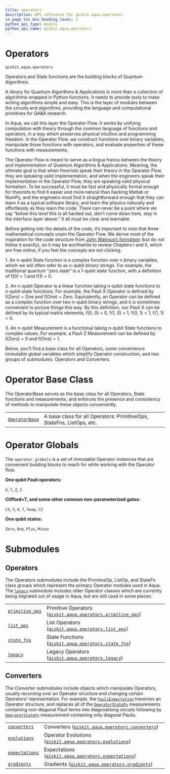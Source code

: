 ```yaml
---
title: operators
description: API reference for qiskit.aqua.operators
in_page_toc_min_heading_level: 2
python_api_type: module
python_api_name: qiskit.aqua.operators
---
```


<span id="module-qiskit.aqua.operators" />

<span id="qiskit-aqua-operators" />

# Operators

`qiskit.aqua.operators`

Operators and State functions are the building blocks of Quantum Algorithms.

A library for Quantum Algorithms & Applications is more than a collection of algorithms wrapped in Python functions. It needs to provide tools to make writing algorithms simple and easy. This is the layer of modules between the circuits and algorithms, providing the language and computational primitives for QA\&A research.

In Aqua, we call this layer the Operator Flow. It works by unifying computation with theory through the common language of functions and operators, in a way which preserves physical intuition and programming freedom. In the Operator Flow, we construct functions over binary variables, manipulate those functions with operators, and evaluate properties of these functions with measurements.

The Operator Flow is meant to serve as a lingua franca between the theory and implementation of Quantum Algorithms & Applications. Meaning, the ultimate goal is that when theorists speak their theory in the Operator Flow, they are speaking valid implementation, and when the engineers speak their implementation in the Operator Flow, they are speaking valid physical formalism. To be successful, it must be fast and physically formal enough for theorists to find it easier and more natural than hacking Matlab or NumPy, and the engineers must find it straightforward enough that they can learn it as a typical software library, and learn the physics naturally and effortlessly as they learn the code. There can never be a point where we say “below this level this is all hacked out, don’t come down here, stay in the interface layer above.” It all must be clear and learnable.

Before getting into the details of the code, it’s important to note that three mathematical concepts unpin the Operator Flow. We derive most of the inspiration for the code structure from [John Watrous’s formalism](https://cs.uwaterloo.ca/~watrous/TQI/) (but do not follow it exactly), so it may be worthwhile to review Chapters I and II, which are free online, if you feel the concepts are not clicking.

1\. An n-qubit State function is a complex function over n binary variables, which we will often refer to as *n-qubit binary strings*. For example, the traditional quantum “zero state” is a 1-qubit state function, with a definition of f(0) = 1 and f(1) = 0.

2\. An n-qubit Operator is a linear function taking n-qubit state functions to n-qubit state functions. For example, the Pauli X Operator is defined by f(Zero) = One and f(One) = Zero. Equivalently, an Operator can be defined as a complex function over two n-qubit binary strings, and it is sometimes convenient to picture things this way. By this definition, our Pauli X can be defined by its typical matrix elements, f(0, 0) = 0, f(1, 0) = 1, f(0, 1) = 1, f(1, 1) = 0.

3\. An n-qubit Measurement is a functional taking n-qubit State functions to complex values. For example, a Pauli Z Measurement can be defined by f(Zero) = 0 and f(One) = 1.

Below, you’ll find a base class for all Operators, some convenience immutable global variables which simplify Operator construction, and two groups of submodules: Operators and Converters.

# Operator Base Class

The OperatorBase serves as the base class for all Operators, State functions and measurements, and enforces the presence and consistency of methods to manipulate these objects conveniently.

|                                                                                           |                                                                       |
| ----------------------------------------------------------------------------------------- | --------------------------------------------------------------------- |
| [`OperatorBase`](qiskit.aqua.operators.OperatorBase "qiskit.aqua.operators.OperatorBase") | A base class for all Operators: PrimitiveOps, StateFns, ListOps, etc. |

# Operator Globals

The `operator_globals` is a set of immutable Operator instances that are convenient building blocks to reach for while working with the Operator flow.

**One qubit Pauli operators:**

`X`, `Y`, `Z`, `I`

**Clifford+T, and some other common non-parameterized gates:**

`CX`, `S`, `H`, `T`, `Swap`, `CZ`

**One qubit states:**

`Zero`, `One`, `Plus`, `Minus`

# Submodules

## Operators

The Operators submodules include the PrimitiveOp, ListOp, and StateFn class groups which represent the primary Operator modules used in Aqua. The [`legacy`](qiskit.aqua.operators.legacy#module-qiskit.aqua.operators.legacy "qiskit.aqua.operators.legacy") submodule includes older Operator classes which are currently being migrated out of usage in Aqua, but are still used in some places.

|                                                                                                                                         |                                                                                                                                                                                     |
| --------------------------------------------------------------------------------------------------------------------------------------- | ----------------------------------------------------------------------------------------------------------------------------------------------------------------------------------- |
| [`primitive_ops`](qiskit.aqua.operators.primitive_ops#module-qiskit.aqua.operators.primitive_ops "qiskit.aqua.operators.primitive_ops") | Primitive Operators ([`qiskit.aqua.operators.primitive_ops`](qiskit.aqua.operators.primitive_ops#module-qiskit.aqua.operators.primitive_ops "qiskit.aqua.operators.primitive_ops")) |
| [`list_ops`](qiskit.aqua.operators.list_ops#module-qiskit.aqua.operators.list_ops "qiskit.aqua.operators.list_ops")                     | List Operators ([`qiskit.aqua.operators.list_ops`](qiskit.aqua.operators.list_ops#module-qiskit.aqua.operators.list_ops "qiskit.aqua.operators.list_ops"))                          |
| [`state_fns`](qiskit.aqua.operators.state_fns#module-qiskit.aqua.operators.state_fns "qiskit.aqua.operators.state_fns")                 | State Functions ([`qiskit.aqua.operators.state_fns`](qiskit.aqua.operators.state_fns#module-qiskit.aqua.operators.state_fns "qiskit.aqua.operators.state_fns"))                     |
| [`legacy`](qiskit.aqua.operators.legacy#module-qiskit.aqua.operators.legacy "qiskit.aqua.operators.legacy")                             | Legacy Operators ([`qiskit.aqua.operators.legacy`](qiskit.aqua.operators.legacy#module-qiskit.aqua.operators.legacy "qiskit.aqua.operators.legacy"))                                |

## Converters

The Converter submodules include objects which manipulate Operators, usually recursing over an Operator structure and changing certain Operators’ representation. For example, the [`PauliExpectation`](qiskit.aqua.operators.expectations.PauliExpectation "qiskit.aqua.operators.expectations.PauliExpectation") traverses an Operator structure, and replaces all of the [`OperatorStateFn`](qiskit.aqua.operators.state_fns.OperatorStateFn "qiskit.aqua.operators.state_fns.OperatorStateFn") measurements containing non-diagonal Pauli terms into diagonalizing circuits following by [`OperatorStateFn`](qiskit.aqua.operators.state_fns.OperatorStateFn "qiskit.aqua.operators.state_fns.OperatorStateFn") measurement containing only diagonal Paulis.

|                                                                                                                                     |                                                                                                                                                                          |
| ----------------------------------------------------------------------------------------------------------------------------------- | ------------------------------------------------------------------------------------------------------------------------------------------------------------------------ |
| [`converters`](qiskit.aqua.operators.converters#module-qiskit.aqua.operators.converters "qiskit.aqua.operators.converters")         | Converters ([`qiskit.aqua.operators.converters`](qiskit.aqua.operators.converters#module-qiskit.aqua.operators.converters "qiskit.aqua.operators.converters"))           |
| [`evolutions`](qiskit.aqua.operators.evolutions#module-qiskit.aqua.operators.evolutions "qiskit.aqua.operators.evolutions")         | Operator Evolutions ([`qiskit.aqua.operators.evolutions`](qiskit.aqua.operators.evolutions#module-qiskit.aqua.operators.evolutions "qiskit.aqua.operators.evolutions"))  |
| [`expectations`](qiskit.aqua.operators.expectations#module-qiskit.aqua.operators.expectations "qiskit.aqua.operators.expectations") | Expectations ([`qiskit.aqua.operators.expectations`](qiskit.aqua.operators.expectations#module-qiskit.aqua.operators.expectations "qiskit.aqua.operators.expectations")) |
| [`gradients`](qiskit.aqua.operators.gradients#module-qiskit.aqua.operators.gradients "qiskit.aqua.operators.gradients")             | Gradients ([`qiskit.aqua.operators.gradients`](qiskit.aqua.operators.gradients#module-qiskit.aqua.operators.gradients "qiskit.aqua.operators.gradients"))                |

